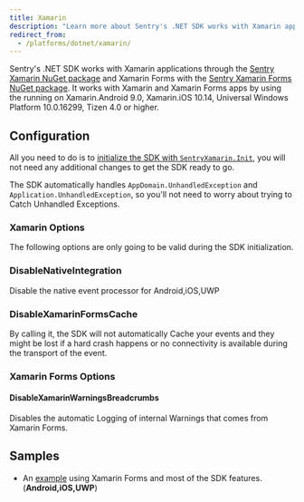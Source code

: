 ```yaml
---
title: Xamarin
description: "Learn more about Sentry's .NET SDK works with Xamarin applications."
redirect_from:
  - /platforms/dotnet/xamarin/
---
```


Sentry's .NET SDK works with Xamarin applications through the [Sentry Xamarin NuGet package](https://www.nuget.org/packages/Sentry.Xamarin) and Xamarin Forms with the [Sentry Xamarin Forms NuGet package](https://www.nuget.org/packages/Sentry.Xamarin.Forms). It works with Xamarin and Xamarin Forms apps by using the running on Xamarin.Android 9.0, Xamarin.iOS 10.14, Universal Windows Platform 10.0.16299, Tizen 4.0  or higher.

## Configuration

All you need to do is to [initialize the SDK with `SentryXamarin.Init`](/platforms/dotnet/), you will not need any additional changes to get the SDK ready to go.

The SDK automatically handles `AppDomain.UnhandledException` and `Application.UnhandledException`, so you'll not need to worry about trying to Catch Unhandled Exceptions.

### Xamarin Options

The following options are only going to be valid during the SDK initialization.

### DisableNativeIntegration

Disable the native event processor for Android,iOS,UWP

### DisableXamarinFormsCache

By calling it, the SDK will not automatically Cache your events and they might be lost if a hard crash happens or no connectivity is available during the transport of the event.

### Xamarin Forms Options

#### DisableXamarinWarningsBreadcrumbs

Disables the automatic Logging of internal Warnings that comes from Xamarin Forms.

## Samples

- An [example](https://github.com/getsentry/sentry-dotnet-xamarin/tree/main/Samples) using Xamarin Forms and most of the SDK features. (**Android,iOS,UWP**)
